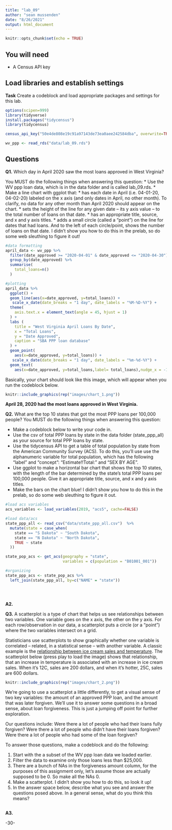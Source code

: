```yaml
---
title: "lab_09"
author: "sean mussenden"
date: "8/26/2021"
output: html_document
---
```


```r
knitr::opts_chunk$set(echo = TRUE)
```

## You will need

* A Census API key

## Load libraries and establish settings

**Task** Create a codeblock and load appropriate packages and settings for this lab.

```r
options(scipen=999)
library(tidyverse)
install.packages("tidycensus")
library(tidycensus)
```

```r
census_api_key("50e4de808e19c91a97143de73ea0aee242584dba", overwrite=TRUE)
```
```r
wv_ppp <- read_rds("data/lab_09.rds")
```

## Questions

**Q1.** Which day in April 2020 saw the most loans approved in West Virginia? 

You MUST do the following things when answering this question:
* Use the WV ppp loan data, which is in the data folder and is called lab_09.rds.
* Make a line chart with ggplot that:
  * has each date in April (i.e. 04-01-20, 04-02-20) labeled on the x axis (and only dates in April, no other month). To clarify, no data for any other month than April 2020 should appear on the chart. 
  * sets the height of the line for any given date -- its y axis value -- to the total number of loans on that date.
  * has an appropriate title, source, and x and y axis titles. 
  * adds a small circle (called a "point") on the line for dates that had loans. And to the left of each circle/point, shows the number of loans on that date.  I didn't show you how to do this in the prelab, so do some web sleuthing to figure it out! 

```r
#data formatting
april_data <- wv_ppp %>%
  filter(date_approved >= "2020-04-01" & date_approved <= "2020-04-30") %>%
  group_by(date_approved) %>%
  summarise(
    total_loans=n()
  )

#plotting
april_data %>%
  ggplot() +
  geom_line(aes(x=date_approved, y=total_loans)) +
   scale_x_date(date_breaks = "1 day", date_labels = "%M-%D-%Y") +
  theme(
    axis.text.x = element_text(angle = 45, hjust = 1)
  ) +
  labs (
    title = "West Virginia April Loans By Date",
    x = "Total Loans",
    y = "Date Approved",
    caption = "SBA PPP loan database"
  ) +
  geom_point(
    aes(x=date_approved, y=total_loans)) +
   scale_x_date(date_breaks = "1 day", date_labels = "%m-%d-%Y") +
  geom_text(
    aes(x=date_approved, y=total_loans,label= total_loans),nudge_x = -1, nudge_y = 0, check_overlap = 1)

```

Basically, your chart should look like this image, which will appear when you run the codeblock below. 

```r
knitr::include_graphics(rep("images/chart_1.png"))
```
**April 28, 2020 had the most loans approved in West Virginia.** 

**Q2.** What are the top 10 states that got the most PPP loans per 100,000 people? You MUST do the following things when answering this question:

* Make a codeblock below to write your code in.
* Use the csv of total PPP loans by state in the data folder (state_ppp_all) as your source for total PPP loans by state.  
* Use the tidycensus API to get a table of total population by state from the American Community Survey (ACS). To do this, you'll use use the alphanumeric variable for total population, which has the following "label" and "concept": "Estimate!!Total:" and "SEX BY AGE".  
* Use ggplot to make a horizontal bar chart that shows the top 10 states, with the length of the bar determined by the state's total PPP loans per 100,000 people. Give it an appropriate title, source, and x and y axis titles. 
* Make the bars on the chart blue! I didn't show you how to do this in the prelab, so do some web sleuthing to figure it out.  
```r
#load acs variables
acs_variables <- load_variables(2019, "acs5", cache=FALSE)

#load data/acs
state_ppp_all <- read_csv("data/state_ppp_all.csv")  %>%
  mutate(state = case_when(
    state == "S Dakota" ~ "South Dakota",
    state == "N Dakota" ~ "North Dakota",
    TRUE ~ state
  ))

state_pop_acs <- get_acs(geography = "state",
                         variables = c(population = "B01001_001"))

#organizing
state_ppp_acs <- state_pop_acs %>%
  left_join(state_ppp_all, by=c("NAME" = "state"))


  


```

**A2.** 

**Q3.**  A scatterplot is a type of chart that helps us see relationships between two variables. One variable goes on the x axis, the other on the y axis.  For each row/observation in our data, a scatterplot puts a circle (or a "point") where the two variables intersect on a grid. 

Statisticians use scatterplots to show graphically whether one variable is correlated -- related, in a statistical sense -- with another variable.  A classic example is the [relationship between ice cream sales and temperature](https://www.mathsisfun.com/data/scatter-xy-plots.html).  The scatterplot below (press play to load the image) shows that relationship, that an increase in temperature is associated with an increase in ice cream sales. When it's 12C, sales are 200 dollars, and when it's hotter, 25C, sales are 600 dollars.

```r
knitr::include_graphics(rep("images/chart_2.png"))
```

We're going to use a scatterplot a little differently, to get a visual sense of two key variables: the amount of an approved PPP loan, and the amount that was later forgiven. We'll use it to answer some questions in a broad sense, about loan forgiveness.  This is just a jumping off point for further exploration. 

Our questions include: Were there a lot of people who had their loans fully forgiven?  Were there a lot of people who didn't have their loans forgiven? Were there a lot of people who had some of the loan forgiven? 

To answer those questions, make a codeblock and do the following:

1. Start with the a subset of the WV ppp loan data we loaded earlier.
2. Filter the data to examine only those loans less than $25,000.
3. There are a bunch of NAs in the forgiveness amount column, for the purposes of this assignment only, let's assume those are actually supposed to be 0. So make all the NAs 0. 
4. Make a scatterplot. I didn't show you how to do this, so look it up! 
5. In the answer space below, describe what you see and answer the questions posed above.  In a general sense, what do you think this means?  

```r

```

**A3.**  


-30-
